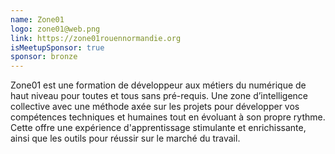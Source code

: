 ```yaml
---
name: Zone01
logo: zone01@web.png
link: https://zone01rouennormandie.org
isMeetupSponsor: true
sponsor: bronze
---
```


Zone01 est une formation de développeur aux métiers du numérique de haut niveau
pour toutes et tous sans pré-requis. Une zone d’intelligence collective avec une
méthode axée sur les projets pour développer vos compétences techniques et
humaines tout en évoluant à son propre rythme. Cette offre une expérience
d'apprentissage stimulante et enrichissante, ainsi que les outils pour réussir
sur le marché du travail.
